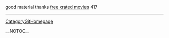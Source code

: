 good material thanks <a href=" http://www.brides.com/user/profile/community/Sophiaaa ">free xrated movies</a>  417
----
[[CategoryGitHomepage]]

__NOTOC__